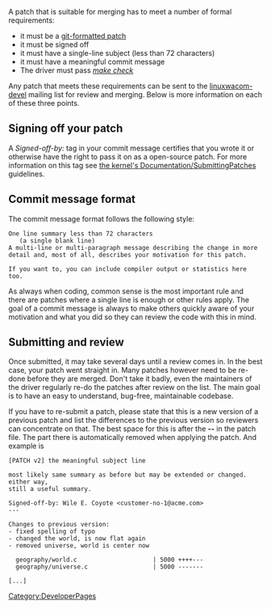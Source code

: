 A patch that is suitable for merging has to meet a number of formal requirements:
* it must be a [[Using Git | git-formatted patch]]
* it must be signed off
* it must have a single-line subject (less than 72 characters)
* it must have a meaningful commit message
* The driver must pass [[TestSuite|''make check'']]

Any patch that meets these requirements can be sent to the [https://lists.sourceforge.net/lists/listinfo/linuxwacom-devel linuxwacom-devel] mailing list for review and merging. Below is more information on each of these three points.


== Signing off your patch ==
A ''Signed-off-by:'' tag in your commit message certifies that you wrote it or
otherwise have the right to pass it on as a open-source patch. For more information on this tag see [http://lxr.linux.no/linux/Documentation/SubmittingPatches the kernel's Documentation/SubmittingPatches] guidelines.


== Commit message format ==
The commit message format follows the following style:
<pre>
One line summary less than 72 characters
   (a single blank line)
A multi-line or multi-paragraph message describing the change in more 
detail and, most of all, describes your motivation for this patch.

If you want to, you can include compiler output or statistics here too.

</pre>

As always when coding, common sense is the most important rule and there are patches where a single line is enough or other rules apply.
The goal of a commit message is always to make others quickly aware of your motivation and what you did so they can review the code with this in mind.


== Submitting and review ==
Once submitted, it may take several days until a review comes in. In the best case, your patch went straight in. Many patches however need to be re-done before they are merged. Don't take it badly, even the maintainers of the driver regularly re-do the patches after review on the list. The main goal is to have an easy to understand, bug-free, maintainable codebase.

If you have to re-submit a patch, please state that this is a new version of a previous patch and list the differences to the previous version so reviewers can concentrate on that. The best space for this is after the '''--''' in the patch file. The part there is automatically removed when applying the patch. And example is
<pre>
[PATCH v2] the meaningful subject line

most likely same summary as before but may be extended or changed. either way,
still a useful summary.

Signed-off-by: Wile E. Coyote <customer-no-1@acme.com>
---

Changes to previous version:
- fixed spelling of typo
- changed the world, is now flat again
- removed universe, world is center now

  geography/world.c                     | 5000 ++++---
  geography/universe.c                  | 5000 -------

[...]
</pre>



[[Category:DeveloperPages]]